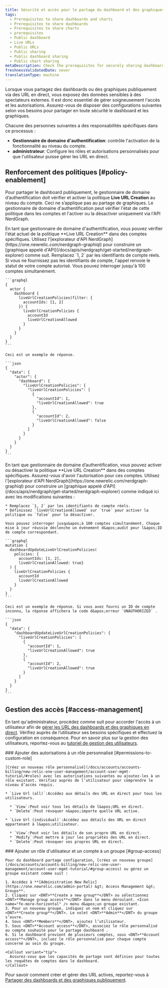 ```yaml
---
title: Sécurité et accès pour le partage du dashboard et des graphiques
tags:
  - Prerequisites to share dashboards and charts
  - Prerequisites to share dashboards
  - Prerequisites to share charts
  - prerequisites
  - Public dashboard
  - Live URLs
  - Public URLs
  - Public sharing
  - Public dashboard sharing
  - Public chart sharing
metaDescription: Check the prerequisites for securely sharing dashboards and charts publicly.
freshnessValidatedDate: never
translationType: machine
---
```


Lorsque vous partagez des dashboards ou des graphiques publiquement via des URL en direct, vous exposez des données sensibles à des spectateurs externes. Il est donc essentiel de gérer soigneusement l&apos;accès et les autorisations. Assurez-vous de disposer des configurations suivantes selon vos besoins pour partager en toute sécurité le dashboard et les graphiques.

Chacune des personnes suivantes a des responsabilités spécifiques dans ce processus :

* **Gestionnaire de domaine d&apos;authentification**: contrôle l&apos;activation de la fonctionnalité au niveau du compte.
* **administrateur**: Configure les rôles et autorisations personnalisés pour que l&apos;utilisateur puisse gérer les URL en direct.

## Renforcement des politiques [#policy-enablement]

Pour partager le dashboard publiquement, le gestionnaire de domaine d’authentification doit vérifier et activer la politique <DNT>**Live URL Creation**</DNT> au niveau du compte. Ceci ne s’applique pas au partage de graphiques. Le gestionnaire de domaine d&apos;authentification peut vérifier l&apos;état de cette politique dans les comptes et l&apos;activer ou la désactiver uniquement via l&apos;API NerdGraph.

<CollapserGroup>
  <Collapser id="check-policy-status" title="Vérifier l'état de la politique de création d'URL en direct dans les comptes">
    En tant que gestionnaire de domaine d&apos;authentification, vous pouvez vérifier l&apos;état actuel de la politique <DNT>**Live URL Creation**</DNT> dans des comptes spécifiques. Utilisez l&apos;[explorateur d&apos;API NerdGraph](https://one.newrelic.com/nerdgraph-graphiql) pour construire un [graphique appelé d&apos;API](/docs/apis/nerdgraph/get-started/nerdgraph-explorer) comme suit. Remplacez `1, 2` par les identifiants de compte réels. Si vous ne fournissez pas les identifiants de compte, l&apos;appel renvoie le statut de votre compte autorisé. Vous pouvez interroger jusqu&apos;à 100 comptes simultanément.

    ```graphql
    {
      actor {
        dashboard {
          liveUrlCreationPolicies(filter: {
            accountIds: [1, 2]
          }) {
            liveUrlCreationPolicies {
              accountId
              liveUrlCreationAllowed          
            }
          }
        }
      }
    }
    ```

    Ceci est un exemple de réponse.

    ```json
    {
      "data": {
        "actor": {
          "dashboard": {
            "liveUrlCreationPolicies": {
              "liveUrlCreationPolicies": [
                {
                  "accountId": 1,
                  "liveUrlCreationAllowed": true
                },
                {
                  "accountId": 2,
                  "liveUrlCreationAllowed": false
                }
              ]
            }
          }
        }
      }
    }
    ```
  </Collapser>

  <Collapser id="enable-disable-policy" title="Activer ou désactiver la politique de création d'URL en direct dans les comptes">
    En tant que gestionnaire de domaine d’authentification, vous pouvez activer ou désactiver la politique <DNT>**Live URL Creation**</DNT> dans des comptes spécifiques. Assurez-vous d&apos;avoir l&apos;autorisation pour ces comptes. Utilisez l&apos;[explorateur d&apos;API NerdGraph](https://one.newrelic.com/nerdgraph-graphiql) pour construire un [graphique appelé d&apos;API](/docs/apis/nerdgraph/get-started/nerdgraph-explorer) comme indiqué ici avec les modifications suivantes :

    * Remplacez `1, 2` par les identifiants de compte réels.
    * Définissez `liveUrlCreationAllowed` sur `true` pour activer la politique ou `false` pour la désactiver.

    Vous pouvez interroger jusqu&apos;à 100 comptes simultanément. Chaque mise à jour réussie déclenche un événement d&apos;audit pour l&apos;ID de compte correspondant.

    ```graphql
    mutation {
      dashboardUpdateLiveUrlCreationPolicies(
        policies: {
          accountIds: [1, 2], 
          liveUrlCreationAllowed: true}
      ) {
        liveUrlCreationPolicies {
          accountId
          liveUrlCreationAllowed
        }
      }
    }
    ```

    Ceci est un exemple de réponse. Si vous avez fourni un ID de compte inconnu, la réponse affichera le code d&apos;erreur `UNAUTHORIZED` .

    ```json
    {
      "data": {
        "dashboardUpdateLiveUrlCreationPolicies": {
          "liveUrlCreationPolicies": [
            {
              "accountId": 1,
              "liveUrlCreationAllowed": true
            },
            {
              "accountId": 2,
              "liveUrlCreationAllowed": true
            }
          ]
        }
      }
    }
    ```
  </Collapser>
</CollapserGroup>

## Gestion des accès [#access-management]

En tant qu&apos;administrateur, procédez comme suit pour accorder l&apos;accès à un utilisateur afin de [gérer les URL des dashboards et des graphiques en direct](/docs/query-your-data/explore-query-data/dashboards/share-charts-dashboards-externally/#dashboard). Vérifiez auprès de l’utilisateur ses besoins spécifiques et effectuez la configuration en conséquence. Pour en savoir plus sur la gestion des utilisateurs, reportez-vous au [tutoriel de gestion des utilisateurs](/docs/accounts/accounts-billing/new-relic-one-user-management/account-user-mgmt-tutorial/).

<Steps>
  <Step>
    ### Ajouter des autorisations à un rôle personnalisé [#permissions-to-custom-role]

    [Créez un nouveau rôle personnalisé](/docs/accounts/accounts-billing/new-relic-one-user-management/account-user-mgmt-tutorial/#roles) avec les autorisations suivantes ou ajoutez-les à un rôle existant. Vérifiez auprès de l’utilisateur pour comprendre le niveau d’accès requis.

    * `Live Url (all)`:Accédez aux détails des URL en direct pour tous les utilisateurs.

      * `View`:Peut voir tous les détails de l&apos;URL en direct.
      * `Delete`:Peut révoquer n&apos;importe quelle URL active.

    * `Live Url (individual)`:Accédez aux détails des URL en direct appartenant à l&apos;utilisateur.

      * `View`:Peut voir les détails de son propre URL en direct.
      * `Modify`:Peut mettre à jour les propriétés des URL en direct.
      * `Delete`:Peut révoquer ses propres URL en direct.
  </Step>

  <Step>
    ### Ajouter un rôle d&apos;utilisateur et un compte à un groupe [#group-access]

    Pour du dashboard partage configuration, [créez un nouveau groupe](/docs/accounts/accounts-billing/new-relic-one-user-management/account-user-mgmt-tutorial/#group-access) ou gérez un groupe existant comme suit :

    1. Accédez à **[Administration New Relic](https://one.newrelic.com/admin-portal) &gt; Access Management &gt; Groups**.
    2. Cliquez sur <DNT>**Create a new group**</DNT> ou sélectionnez <DNT>**Manage group access**</DNT> dans le menu déroulant. <Icon name="fe-more-horizontal" /> menu d&apos;un groupe existant.
    3. Pour un nouveau groupe, indiquez un nom et cliquez sur <DNT>**Create group**</DNT>. Le volet <DNT>**Admin**</DNT> du groupe s’ouvre.
    4. Sous <DNT>**Members**</DNT>, ajoutez l’utilisateur.
    5. Sous <DNT>**Account access**</DNT>, associez le rôle personnalisé au compte souhaité pour le partage dashboard .
    6. Si le dashboard provient de plusieurs comptes, sous <DNT>**Account access**</DNT>, incluez le rôle personnalisé pour chaque compte concerné au sein du groupe.

    <Callout variant="tip">
      Assurez-vous que les capacités de partage sont définies pour toutes les requêtes de comptes dans le dashboard.
    </Callout>
  </Step>
</Steps>

Pour savoir comment créer et gérer des URL actives, reportez-vous à [Partager des dashboards et des graphiques publiquement](/docs/query-your-data/explore-query-data/dashboards/share-charts-dashboards-externally/#dashboard).